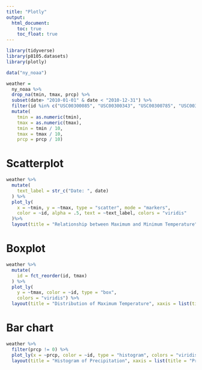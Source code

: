 ```yaml
---
title: "Plotly"
output: 
  html_document:
    toc: true
    toc_float: true
---
```


```r
library(tidyverse)
library(p8105.datasets)
library(plotly)
```

```r
data("ny_noaa")

weather = 
  ny_noaa %>% 
  drop_na(tmin, tmax, prcp) %>% 
  subset(date> "2010-01-01" & date < "2010-12-31") %>%
  filter(id %in% c("USC00300085", "USC00300343", "USC00300785", "USC00300961", "USC00305377")) %>% 
  mutate(
    tmin = as.numeric(tmin), 
    tmax = as.numeric(tmax),
    tmin = tmin / 10,
    tmax = tmax / 10, 
    prcp = prcp / 10)
```

# Scatterplot

```r
weather %>% 
  mutate(
    text_label = str_c("Date: ", date)
  ) %>% 
  plot_ly(
    x = ~tmin, y = ~tmax, type = "scatter", mode = "markers", 
    color = ~id, alpha = .5, text = ~text_label, colors = "viridis"
  )%>% 
  layout(title = "Relationship between Maximum and Minimum Temperature", xaxis = list(title = "Minimum Temperature"), yaxis = list(title = "Maximum Temperature"))
```

# Boxplot

```r
weather %>% 
  mutate(
    id = fct_reorder(id, tmax)
  ) %>% 
  plot_ly(
    y = ~tmax, color = ~id, type = "box", 
    colors = "viridis") %>% 
  layout(title = "Distribution of Maximum Temperature", xaxis = list(title = "Weather station"), yaxis = list(title = "Maximum Temperature"))
```

# Bar chart 

```r
weather %>% 
  filter(prcp != 0) %>% 
  plot_ly(x = ~prcp, color = ~id, type = "histogram", colors = "viridis")%>% 
  layout(title = "Histogram of Precipitation", xaxis = list(title = "Precipitation"), yaxis = list(title = "Frequency"))
```

